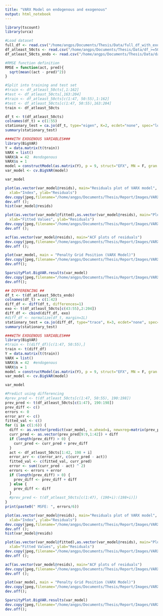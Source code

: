 ```yaml
---
title: "VARX Model on endogenous and exogenous"
output: html_notebook
---
```

```r
library(tscount)
library(urca)
```

```r
#Load dataset
full_df <- read.csv("/home/angps/Documents/Thesis/Data/full_df_with_exo.csv")
df_atleast_50cts <- read.csv("/home/angps/Documents/Thesis/Data/df_>=50_with_exo.csv")
df_atleast_50cts_endo <- read.csv("/home/angps/Documents/Thesis/Data/data_>=50cts.csv")
```

```r
#RMSE function definition
RMSE = function(act, pred){
  sqrt(mean((act - pred)^2))
}

#Split into training and test set
#train <- df_atleast_50cts[,1:162]
#test <- df_atleast_50cts[,163:204]
#train <- df_atleast_50cts[c(1:47, 50:55),1:162]
#test <- df_atleast_50cts[c(1:47, 50:55),163:204]
train <- df_atleast_50cts

```


```r
df_t <- t(df_atleast_50cts)
colnames(df_t) = c(1:55)
stationary_test = ca.jo(df_t, type="eigen", K=2, ecdet="none", spec="longrun")
summary(stationary_test)
```

```r
###WITH EXOGENOUS VARIABLES###
library(BigVAR)
Y = data.matrix(t(train))
VARX = list()
VARX$k = 42  #endogenous
VARX$s = 1
model = constructModel(as.matrix(Y), p = 9, struct="EFX", MN = F, gran = c(25,10), VARX = VARX, T1 = 156, T2 = 198)
var_model <- cv.BigVAR(model)
```



```r
var_model
```

```r
plot(as.vector(var_model@resids), main="Residuals plot of VARX model", 
  xlab="Index", ylab="Residuals")
dev.copy(jpeg,filename="/home/angps/Documents/Thesis/Report/Images/VARX_resids.jpg");
dev.off ();
hist(var_model@resids)
```

```r
plot(as.vector(var_model@fitted),as.vector(var_model@resids), main="Plot of residuals against fitted values", 
  xlab="Fitted Values", ylab="Residuals")
dev.copy(jpeg,filename="/home/angps/Documents/Thesis/Report/Images/VARX_resids_vs_values.jpg");
dev.off ();
```

```r
acf(as.vector(var_model@resids), main="ACF plots of residuals")
dev.copy(jpeg,filename="/home/angps/Documents/Thesis/Report/Images/VARX_acf.jpg");
dev.off ();
```

```r
plot(var_model, main = "Penalty Grid Position (VARX Model)")
dev.copy(jpeg,filename="/home/angps/Documents/Thesis/Report/Images/VARX_pengrid.jpg");
dev.off();
```

```r
SparsityPlot.BigVAR.results(var_model)
dev.copy(jpeg,filename="/home/angps/Documents/Thesis/Report/Images/VARX_sparsity.jpg");
dev.off();
```



```r
## DIFFERENCING ##
df_t <- t(df_atleast_50cts_endo)
colnames(df_t) = c(1:42)
diff_df <- diff(df_t, differences=1)
exo <- t(df_atleast_50cts[c(43:55),2:204])
diff_df <- cbind(diff_df, exo)
#diff_df <- normalize(df_t, margin=1L)
stationary_test = ca.jo(diff_df, type="trace", K=3, ecdet="none", spec="longrun")
summary(stationary_test)
```

```r
###WITH EXOGENOUS VARIABLES###
library(BigVAR)
#train <- t(diff_df)[c(1:47, 50:55),]
train <- t(diff_df)
Y = data.matrix(t(train))
VARX = list()
VARX$k = 42  #endogenous
VARX$s = 1
model = constructModel(as.matrix(Y), p = 9, struct="EFX", MN = F, gran = c(25,10), VARX = VARX, T1 = 156, T2 = 198)
var_model <- cv.BigVAR(model)
```

```r
var_model
```

```r
#Predict using differencing
#prev_pred <- t(df_atleast_50cts[c(1:47, 50:55), 190:198])
prev_pred <- t(df_atleast_50cts[c(1:47), 190:198])
prev_diff <- c()
errors <- 0
error_arr <- c()
fitted_val <- c()
for (i in c(1:6)) {
  diff <- as.vector(predict(var_model, n.ahead=i, newxreg=matrix(prev_pred),ncol=53))
  curr_pred <- as.vector(prev_pred[9:9,1:42]) + diff
  if (length(prev_diff) > 0) {
    curr_pred <- curr_pred + prev_diff
  }
  act <- df_atleast_50cts[1:42, 198 + i]
  error_arr <- c(error_arr, c(curr_pred - act))
  fitted_val <- c(fitted_val, curr_pred)
  error <- sum((curr_pred - act) ^ 2)
  errors <- errors + error
  if (length(prev_diff) > 0) {
    prev_diff <- prev_diff + diff
  } else {
    prev_diff <- diff
  }
  #prev_pred <- t(df_atleast_50cts[c(1:47), (190+i):(198+i)])
}
print(paste0(" MSFE: ", errors/6))
```


```r
plot(as.vector(var_model@resids), main="Residuals plot of VARX model", 
  xlab="Index", ylab="Residuals")
dev.copy(jpeg,filename="/home/angps/Documents/Thesis/Report/Images/VARX_resids.jpg");
dev.off ();
hist(var_model@resids)
```

```r
plot(as.vector(var_model@fitted),as.vector(var_model@resids), main="Plot of residuals against fitted values", 
  xlab="Fitted Values", ylab="Residuals")
dev.copy(jpeg,filename="/home/angps/Documents/Thesis/Report/Images/VARX_resids_vs_values.jpg");
dev.off ();
```

```r
acf(as.vector(var_model@resids), main="ACF plots of residuals")
dev.copy(jpeg,filename="/home/angps/Documents/Thesis/Report/Images/VARX_acf.jpg");
dev.off ();
```

```r
plot(var_model, main = "Penalty Grid Position (VARX Model)")
dev.copy(jpeg,filename="/home/angps/Documents/Thesis/Report/Images/VARX_pengrid.jpg");
dev.off();
```

```r
SparsityPlot.BigVAR.results(var_model)
dev.copy(jpeg,filename="/home/angps/Documents/Thesis/Report/Images/VARX_sparsity.jpg");
dev.off();
```
